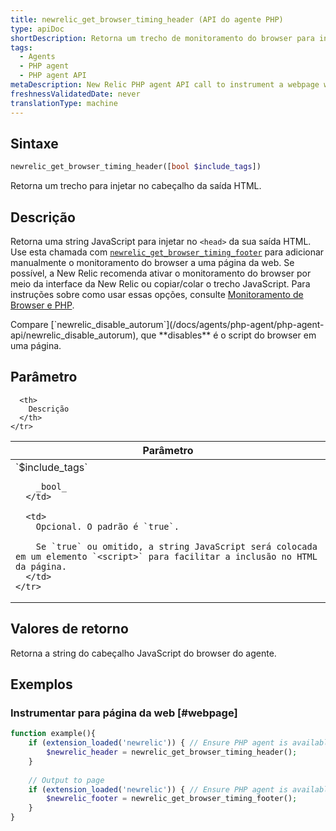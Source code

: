 ```yaml
---
title: newrelic_get_browser_timing_header (API do agente PHP)
type: apiDoc
shortDescription: Retorna um trecho de monitoramento do browser para injetar no cabeçalho da sua saída HTML.
tags:
  - Agents
  - PHP agent
  - PHP agent API
metaDescription: New Relic PHP agent API call to instrument a webpage with New Relic. Pair with newrelic_get_browser_timing_footer.
freshnessValidatedDate: never
translationType: machine
---
```


## Sintaxe

```php
newrelic_get_browser_timing_header([bool $include_tags])
```

Retorna um trecho <InlinePopover type="browser"/>para injetar no cabeçalho da saída HTML.

## Descrição

Retorna uma string JavaScript para injetar no `<head>` da sua saída HTML. Use esta chamada com [`newrelic_get_browser_timing_footer`](/docs/agents/php-agent/php-agent-api/newrelic_get_browser_timing_footer) para adicionar manualmente o monitoramento do browser a uma página da web. Se possível, a New Relic recomenda ativar o monitoramento do browser por meio da interface da New Relic ou copiar/colar o trecho JavaScript. Para instruções sobre como usar essas opções, consulte [Monitoramento de Browser e PHP](/docs/agents/php-agent/features/page-load-timing-php).

<Callout variant="tip">
  Compare [`newrelic_disable_autorum`](/docs/agents/php-agent/php-agent-api/newrelic_disable_autorum), que <DoNotTranslate>**disables**</DoNotTranslate> é o script do browser em uma página.
</Callout>

## Parâmetro

<table>
  <thead>
    <tr>
      <th width="25%">
        Parâmetro
      </th>

      <th>
        Descrição
      </th>
    </tr>
  </thead>

  <tbody>
    <tr>
      <td>
        `$include_tags`

        _bool_
      </td>

      <td>
        Opcional. O padrão é `true`.

        Se `true` ou omitido, a string JavaScript será colocada em um elemento `<script>` para facilitar a inclusão no HTML da página.
      </td>
    </tr>
  </tbody>
</table>

## Valores de retorno

Retorna a string do cabeçalho JavaScript do browser do agente.

## Exemplos

### Instrumentar para página da web [#webpage]

```php
function example(){
    if (extension_loaded('newrelic')) { // Ensure PHP agent is available
        $newrelic_header = newrelic_get_browser_timing_header();
    }
    
    // Output to page
    if (extension_loaded('newrelic')) { // Ensure PHP agent is available
        $newrelic_footer = newrelic_get_browser_timing_footer();
    }
}
```